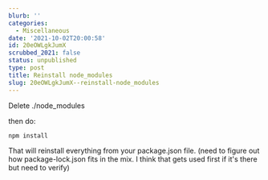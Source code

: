 ```yaml
---
blurb: ''
categories:
  - Miscellaneous
date: '2021-10-02T20:00:58'
id: 20eOWLgkJumX
scrubbed_2021: false
status: unpublished
type: post
title: Reinstall node_modules
slug: 20eOWLgkJumX--reinstall-node_modules
---
```


Delete ./node_modules

then do:

```bash
npm install
```

That will reinstall everything from your package.json file. (need to figure out how package-lock.json fits in the mix. I think that gets used first if it's there but need to verify)
